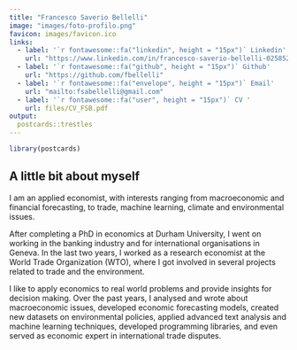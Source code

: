 ```yaml
---
title: "Francesco Saverio Bellelli"
image: "images/foto-profilo.png"
favicon: images/favicon.ico
links:
  - label: '`r fontawesome::fa("linkedin", height = "15px")` Linkedin'
    url: "https://www.linkedin.com/in/francesco-saverio-bellelli-025852183/"
  - label: '`r fontawesome::fa("github", height = "15px")` Github'
    url: "https://github.com/fbellelli"
  - label: '`r fontawesome::fa("envelope", height = "15px")` Email'
    url: "mailto:fsabellelli@gmail.com"
  - label: '`r fontawesome::fa("user", height = "15px")` CV '
    url: files/CV_FSB.pdf
output:
  postcards::trestles
---
```


```r
library(postcards)
```
 
## A little bit about myself

I am an applied economist, with interests ranging from macroeconomic and financial forecasting, to trade, machine learning, climate and environmental issues. 

After completing a PhD in economics at Durham University, I went on working in the banking industry and for international organisations in Geneva. In the last two years, I worked as a research economist at the World Trade Organization (WTO), where I got involved in several projects related to trade and the environment.


I like to apply economics to real world problems and provide insights for decision making. Over the past years, I analysed and wrote about macroeconomic issues, developed economic forecasting models, created new datasets on environmental policies, applied advanced text analysis and machine learning techniques, developed programming libraries, and even served as economic expert in international trade disputes.  



